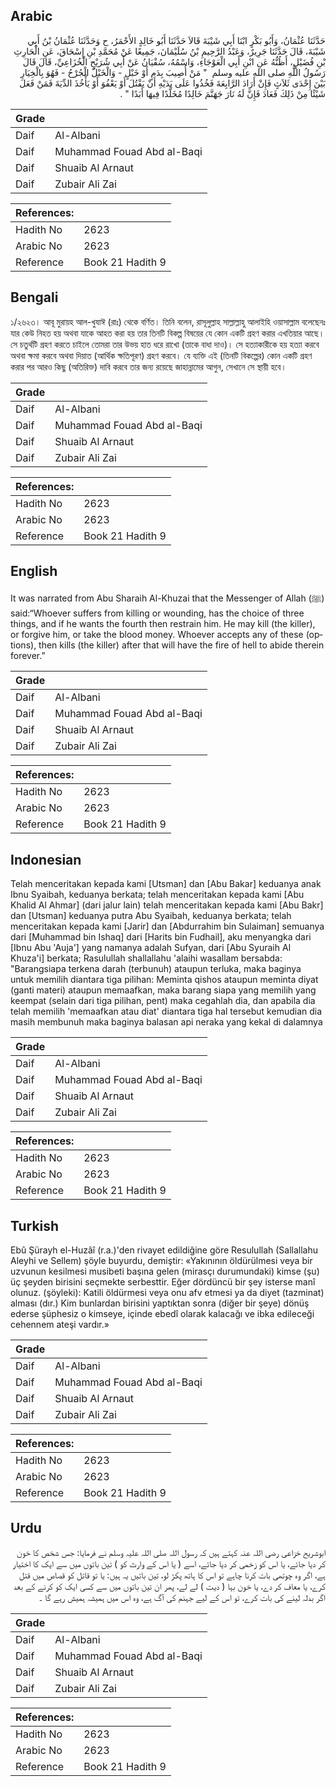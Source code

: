 ## Arabic


<div dir="rtl" lang="ar" style={{fontSize:'larger',backgroundColor:'#f8f9fa',padding:20}}>
حَدَّثَنَا عُثْمَانُ، وَأَبُو بَكْرٍ ابْنَا أَبِي شَيْبَةَ قَالاَ حَدَّثَنَا أَبُو خَالِدٍ الأَحْمَرُ، ح وَحَدَّثَنَا عُثْمَانُ بْنُ أَبِي شَيْبَةَ، قَالَ حَدَّثَنَا جَرِيرٌ، وَعَبْدُ الرَّحِيمِ بْنُ سُلَيْمَانَ، جَمِيعًا عَنْ مُحَمَّدِ بْنِ إِسْحَاقَ، عَنِ الْحَارِثِ بْنِ فُضَيْلٍ، أَظُنُّهُ عَنِ ابْنِ أَبِي الْعَوْجَاءِ، وَاسْمُهُ، سُفْيَانُ عَنْ أَبِي شُرَيْحٍ الْخُزَاعِيِّ، قَالَ قَالَ رَسُولُ اللَّهِ صلى الله عليه وسلم ‏ "‏ مَنْ أُصِيبَ بِدَمٍ أَوْ خَبْلٍ - وَالْخَبْلُ الْجُرْحُ - فَهُوَ بِالْخِيَارِ بَيْنَ إِحْدَى ثَلاَثٍ فَإِنْ أَرَادَ الرَّابِعَةَ فَخُذُوا عَلَى يَدَيْهِ أَنْ يَقْتُلَ أَوْ يَعْفُوَ أَوْ يَأْخُذَ الدِّيَةَ فَمَنْ فَعَلَ شَيْئًا مِنْ ذَلِكَ فَعَادَ فَإِنَّ لَهُ نَارَ جَهَنَّمَ خَالِدًا مُخَلَّدًا فِيهَا أَبَدًا ‏"‏ ‏.‏
</div>
<div style={{backgroundColor:'#f8f9fa',padding:20, marginBottom: 10}}><table> <thead> <tr> <th>Grade</th> <th></th> </tr> </thead> <tbody> <tr><td>Daif</td><td>Al-Albani</td></tr><tr><td>Daif</td><td>Muhammad Fouad Abd al-Baqi</td></tr><tr><td>Daif</td><td>Shuaib Al Arnaut</td></tr><tr><td>Daif</td><td>Zubair Ali Zai</td></tr></tbody></table><table> <thead> <tr> <th>References:</th> <th></th> </tr> </thead> <tbody><tr><td>Hadith No</td><td>2623</td></tr><tr><td>Arabic No</td><td>2623</td></tr><tr><td>Reference</td><td>Book 21 Hadith 9</td></tr></tbody></table></div>

## Bengali


<div dir="ltr" lang="bn" style={{fontSize:'larger',backgroundColor:'#f8f9fa',padding:20}}>
১/২৬২৩। আবূ মুরায়হ আল-খুযাঈ (রাঃ) থেকে বর্ণিত। তিনি বলেন, রাসূলুল্লাহ সাল্লাল্লাহু আলাইহি ওয়াসাল্লাম বলেছেনঃ যার কেউ নিহত হয় অথবা যাকে আহত করা হয় তার তিনটি বিকল্প বিষয়ের যে কোন একটি গ্রহণ করার এখতিয়ার আছে। সে চতুর্থটি গ্রহণ করতে চাইলে তোমরা তার উভয় হাত ধরে রাখো (তাকে বাধা দাও)। সে হত্যাকারীকে হয় হত্যা করবে অথবা ক্ষমা করবে অথবা দিয়াত (আর্থিক ক্ষতিপূরণ) গ্রহণ করবে। যে ব্যক্তি এই (তিনটি বিকল্পের) কোন একটি গ্রহণ করার পর আরও কিছু (অতিরিক্ত) দাবি করবে তার জন্য রয়েছে জাহান্নামের আগুন, সেখানে সে স্থায়ী হবে।
</div>
<div style={{backgroundColor:'#f8f9fa',padding:20, marginBottom: 10}}><table> <thead> <tr> <th>Grade</th> <th></th> </tr> </thead> <tbody> <tr><td>Daif</td><td>Al-Albani</td></tr><tr><td>Daif</td><td>Muhammad Fouad Abd al-Baqi</td></tr><tr><td>Daif</td><td>Shuaib Al Arnaut</td></tr><tr><td>Daif</td><td>Zubair Ali Zai</td></tr></tbody></table><table> <thead> <tr> <th>References:</th> <th></th> </tr> </thead> <tbody><tr><td>Hadith No</td><td>2623</td></tr><tr><td>Arabic No</td><td>2623</td></tr><tr><td>Reference</td><td>Book 21 Hadith 9</td></tr></tbody></table></div>

## English


<div dir="ltr" lang="en" style={{fontSize:'larger',backgroundColor:'#f8f9fa',padding:20}}>
It was narrated from Abu Sharaih Al-Khuzai that the Messenger of Allah (ﷺ) said:“Whoever suffers from killing or wounding, has the choice of three things, and if he wants the fourth then restrain him. He may kill (the killer), or forgive him, or take the blood money. Whoever accepts any of these (options), then kills (the killer) after that will have the fire of hell to abide therein forever.”
</div>
<div style={{backgroundColor:'#f8f9fa',padding:20, marginBottom: 10}}><table> <thead> <tr> <th>Grade</th> <th></th> </tr> </thead> <tbody> <tr><td>Daif</td><td>Al-Albani</td></tr><tr><td>Daif</td><td>Muhammad Fouad Abd al-Baqi</td></tr><tr><td>Daif</td><td>Shuaib Al Arnaut</td></tr><tr><td>Daif</td><td>Zubair Ali Zai</td></tr></tbody></table><table> <thead> <tr> <th>References:</th> <th></th> </tr> </thead> <tbody><tr><td>Hadith No</td><td>2623</td></tr><tr><td>Arabic No</td><td>2623</td></tr><tr><td>Reference</td><td>Book 21 Hadith 9</td></tr></tbody></table></div>

## Indonesian


<div dir="ltr" lang="id" style={{fontSize:'larger',backgroundColor:'#f8f9fa',padding:20}}>
Telah menceritakan kepada kami [Utsman] dan [Abu Bakar] keduanya anak Ibnu Syaibah, keduanya berkata; telah menceritakan kepada kami [Abu Khalid Al Ahmar] (dari jalur lain) telah menceritakan kepada kami [Abu Bakr] dan [Utsman] keduanya putra Abu Syaibah, keduanya berkata; telah menceritakan kepada kami [Jarir] dan [Abdurrahim bin Sulaiman] semuanya dari [Muhammad bin Ishaq] dari [Harits bin Fudhail], aku menyangka dari [Ibnu Abu 'Auja'] yang namanya adalah Sufyan, dari [Abu Syuraih Al Khuza'i] berkata; Rasulullah shallallahu 'alaihi wasallam bersabda: "Barangsiapa terkena darah (terbunuh) ataupun terluka, maka baginya untuk memilih diantara tiga pilihan: Meminta qishos ataupun meminta diyat (ganti materi) ataupun memaafkan, maka barang siapa yang memilih yang keempat (selain dari tiga pilihan, pent) maka cegahlah dia, dan apabila dia telah memilih 'memaafkan atau diat' diantara tiga hal tersebut kemudian dia masih membunuh maka baginya balasan api neraka yang kekal di dalamnya
</div>
<div style={{backgroundColor:'#f8f9fa',padding:20, marginBottom: 10}}><table> <thead> <tr> <th>Grade</th> <th></th> </tr> </thead> <tbody> <tr><td>Daif</td><td>Al-Albani</td></tr><tr><td>Daif</td><td>Muhammad Fouad Abd al-Baqi</td></tr><tr><td>Daif</td><td>Shuaib Al Arnaut</td></tr><tr><td>Daif</td><td>Zubair Ali Zai</td></tr></tbody></table><table> <thead> <tr> <th>References:</th> <th></th> </tr> </thead> <tbody><tr><td>Hadith No</td><td>2623</td></tr><tr><td>Arabic No</td><td>2623</td></tr><tr><td>Reference</td><td>Book 21 Hadith 9</td></tr></tbody></table></div>

## Turkish


<div dir="ltr" lang="tr" style={{fontSize:'larger',backgroundColor:'#f8f9fa',padding:20}}>
Ebû Şürayh el-Huzâî (r.a.)'den rivayet edildiğine göre Resulullah (Sallallahu Aleyhi ve Sellem) şöyle buyurdu, demiştir: «Yakınının öldürülmesi veya bir uzvunun kesilmesi musibeti başına gelen (mirasçı durumundaki) kimse (şu) üç şeyden birisini seçmekte serbesttir. Eğer dördüncü bir şey isterse manî olunuz. (şöyleki): Katili öldürmesi veya onu afv etmesi ya da diyet (tazminat) alması (dır.) Kim bunlardan birisini yaptıktan sonra (diğer bir şeye) dönüş ederse şüphesiz o kimseye, içinde ebedî olarak kalacağı ve ibka edileceği cehennem ateşi vardır.»
</div>
<div style={{backgroundColor:'#f8f9fa',padding:20, marginBottom: 10}}><table> <thead> <tr> <th>Grade</th> <th></th> </tr> </thead> <tbody> <tr><td>Daif</td><td>Al-Albani</td></tr><tr><td>Daif</td><td>Muhammad Fouad Abd al-Baqi</td></tr><tr><td>Daif</td><td>Shuaib Al Arnaut</td></tr><tr><td>Daif</td><td>Zubair Ali Zai</td></tr></tbody></table><table> <thead> <tr> <th>References:</th> <th></th> </tr> </thead> <tbody><tr><td>Hadith No</td><td>2623</td></tr><tr><td>Arabic No</td><td>2623</td></tr><tr><td>Reference</td><td>Book 21 Hadith 9</td></tr></tbody></table></div>

## Urdu


<div dir="rtl" lang="ur" style={{fontSize:'larger',backgroundColor:'#f8f9fa',padding:20}}>
ابوشریح خزاعی رضی اللہ عنہ کہتے ہیں کہ رسول اللہ صلی اللہ علیہ وسلم نے فرمایا: جس شخص کا خون کر دیا جائے، یا اس کو زخمی کر دیا جائے، اسے ( یا اس کے وارث کو ) تین باتوں میں سے ایک کا اختیار ہے، اگر وہ چوتھی بات کرنا چاہے تو اس کا ہاتھ پکڑ لو، تین باتیں یہ ہیں: یا تو قاتل کو قصاص میں قتل کرے، یا معاف کر دے، یا خون بہا ( دیت ) لے لے، پھر ان تین باتوں میں سے کسی ایک کو کرنے کے بعد اگر بدلہ لینے کی بات کرے، تو اس کے لیے جہنم کی آگ ہے، وہ اس میں ہمیشہ ہمیش رہے گا ۔
</div>
<div style={{backgroundColor:'#f8f9fa',padding:20, marginBottom: 10}}><table> <thead> <tr> <th>Grade</th> <th></th> </tr> </thead> <tbody> <tr><td>Daif</td><td>Al-Albani</td></tr><tr><td>Daif</td><td>Muhammad Fouad Abd al-Baqi</td></tr><tr><td>Daif</td><td>Shuaib Al Arnaut</td></tr><tr><td>Daif</td><td>Zubair Ali Zai</td></tr></tbody></table><table> <thead> <tr> <th>References:</th> <th></th> </tr> </thead> <tbody><tr><td>Hadith No</td><td>2623</td></tr><tr><td>Arabic No</td><td>2623</td></tr><tr><td>Reference</td><td>Book 21 Hadith 9</td></tr></tbody></table></div>